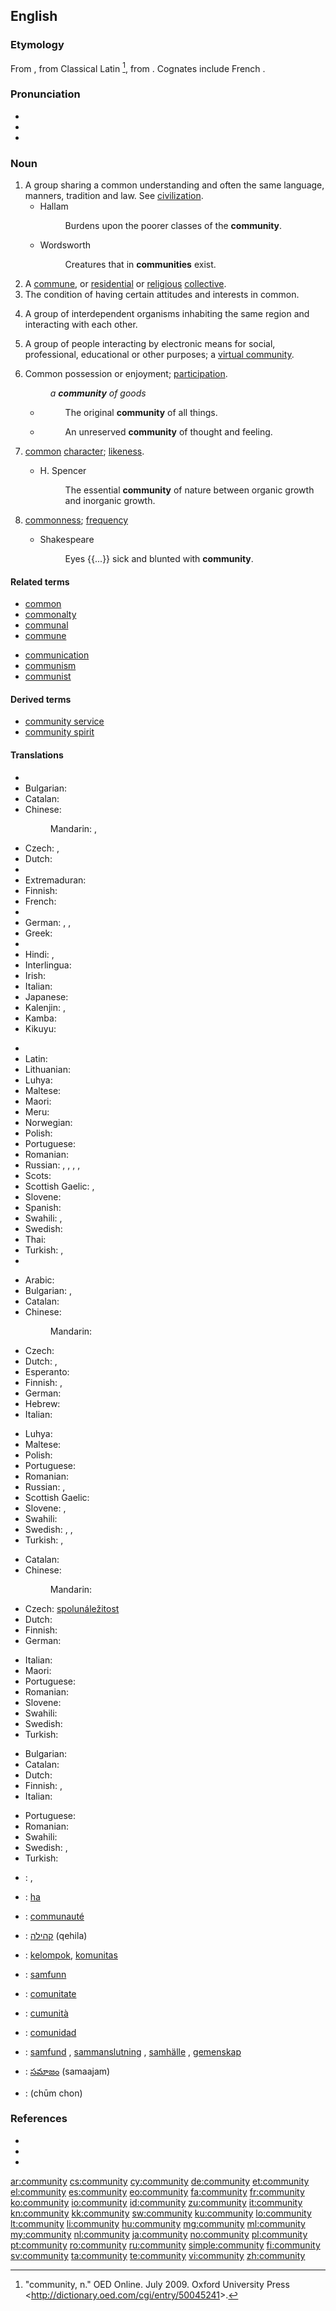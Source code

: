 {{wikipedia|dab=community (disambiguation)|community}}
==English==

===Etymology===
From {{etyl|fro}} {{term|lang=fro|communité}}, from Classical Latin {{term|lang=la|communitas}}<ref>"community, n." OED Online. July 2009. Oxford University Press <http://dictionary.oed.com/cgi/entry/50045241>.</ref>, from {{term|lang=la|communis|commūnis|common}}. Cognates include French {{term|communauté}}.

===Pronunciation===
* {{IPA|/k(ə)ˈmjunəti/|/k(ə)ˈmjunəɾi/}}
* {{audio|en-us-community.ogg|Audio (US)}}
* {{audio|en-ca-community.ogg|Audio (CA)}}

===Noun===
{{wikipedia}}
{{en-noun|communit|ies}}

# A group sharing a common understanding and often the same language, manners, tradition and law. See [[civilization]].
#* Hallam
#*: Burdens upon the poorer classes of the '''community'''.
#* Wordsworth
#*: Creatures that in '''communities''' exist.
# A [[commune]], or [[residential]] or [[religious]] [[collective]].
# The condition of having certain attitudes and interests in common.
# {{ecology}} A group of interdependent organisms inhabiting the same region and interacting with each other.
# {{internet}} A group of people interacting by electronic means for social, professional, educational or other purposes; a [[virtual community]].
# {{obsolete}} Common possession or enjoyment; [[participation]].
#: ''a '''community''' of goods''
#* {{w|John Locke}}
#*: The original '''community''' of all things.
#* {{w|Washington Irving}}
#*: An unreserved '''community''' of thought and feeling.
# {{obsolete}} [[common]] [[character]]; [[likeness]].
#* H. Spencer
#*: The essential '''community''' of nature between organic growth and inorganic growth.
# {{obsolete}} [[commonness]]; [[frequency]]
#* Shakespeare
#*: Eyes {{...}} sick and blunted with '''community'''.

====Related terms====
{{rel-top}}
* [[common]]
* [[commonalty]]
* [[communal]]
* [[commune]]
{{rel-mid}}
* [[communication]]
* [[communism]]
* [[communist]]
{{rel-bottom}}

====Derived terms====
* [[community service]]
* [[community spirit]]

====Translations====
{{trans-top|group of people sharing a common understanding}}
* {{trreq|Arabic}}
* Bulgarian: {{t+|bg|общество|n|tr=óbštestvo}}
* Catalan: {{t+|ca|comunitat|f}}
* Chinese:
*: Mandarin: {{t|cmn|社團|sc=Hani}}, {{t|cmn|社团|tr=shètuán|sc=Hani}}
* Czech: {{t+|cs|společenství|n}}, {{t-|cs|komunita|f}}
* Dutch: {{t+|nl|gemeenschap|f}}
* {{trreq|Esperanto}}
* Extremaduran: {{tø|ext|comuniá|f}}
* Finnish: {{t+|fi|yhteisö}}
* French: {{t+|fr|communauté|f}}
* {{trreq|Georgian}}
* German: {{t+|de|Gemeinschaft|f}}, {{t+|de|Gesellschaft|f}}, {{t-|de|Community|f}} {{qualifier|internet}}
* Greek: {{t+|el|κοινότητα|f|tr=koinótita}}
* {{trreq|Hebrew}}
* Hindi: {{t-|hi|समुदाय|sc=Deva}}, {{t-|hi|समाज|sc=Deva}}
* Interlingua: {{t-|ia|communitate}}
* Irish: {{t-|ga|cumann|m}}
* Italian: {{t-|it|comunità|f}}
* Japanese: {{t-|ja|コミュニティ|tr=komyuniti|sc=Jpan}}
* Kalenjin: {{tø|kln|jamii}},  {{tø|kln|jamii}}
* Kamba: {{tø|kam|njamii}}
* Kikuyu: {{tø|ki|ado}}
{{trans-mid}}
* {{trreq|Korean}}
* Latin: {{t-|la|communitas|f}}
* Lithuanian: {{t+|lt|bendruomenė|f}}
* Luhya: {{tø|luy|ejamii}}
* Maltese: {{t-|mt|komunità|f}}
* Maori: {{t-|mi|hapori}}
* Meru: {{tø|mer|banto}}
* Norwegian: {{t-|no|samfunn|n}}
* Polish: {{t+|pl|społeczność|f}}
* Portuguese: {{t+|pt|comunidade|f}}
* Romanian: {{t+|ro|comunitate|f}}
* Russian: {{t+|ru|сообщество|n|tr=soóbščestvo}}, {{t+|ru|общество|n|tr=óbščestvo}}, {{t+|ru|община|f|tr=obščína|sc=Cyrl}}, {{t+|ru|коммуна|f|tr=kommúna|sc=Cyrl}}, {{qualifier|neologism or slang}} {{t-|ru|комьюнити|f|tr=kom'júniti|sc=Cyrl}} {{indeclinable}}
* Scots: {{tø|sco|commonty}}
* Scottish Gaelic: {{t-|gd|poball|m}}, {{t-|gd|coimhearsnachd|f}}
* Slovene: {{t+|sl|skupnost|f}}
* Spanish: {{t+|es|comunidad|f}}
* Swahili: {{t+|sw|jamii}},  {{t+|sw|jamaa}}
* Swedish: {{t+|sv|samhälle|n}}
* Thai: {{t-|th|ประชาคม|tr=bpràchaa kom|sc=Thai}}
* Turkish: {{t+|tr|cemiyet}}, {{qualifier|legal}} {{t+|tr|toplum}}
* {{trreq|Vietnamese}}
{{trans-bottom}}

{{trans-top|commune or residential/religious collective}}
* Arabic: {{t-|ar|ملّة|tr=milla}}
* Bulgarian: {{t+|bg|колония|f}},  {{t-|bg|комуна}}
* Catalan: {{t+|ca|comunitat|f}}
* Chinese:
*: Mandarin: {{t|cmn|社群|tr=shèqún|sc=Hani}}
* Czech: {{t-|cs|komunita|f}}
* Dutch: {{t+|nl|commune}}, {{t+|nl|gemeenschap|f}}
* Esperanto: {{t-|eo|komunumo}}
* Finnish: {{t+|fi|yhteisö}}, {{t+|fi|kommuuni}}
* German: {{t+|de|Gemeinde|f}}
* Hebrew: {{t-|he|קהילה|f}}
* Italian: {{t-|it|comunità|f}}
{{trans-mid}}
* Luhya: {{tø|luy|jamii}}
* Maltese: {{t-|mt|komunità|f}}
* Polish: {{t+|pl|wspólnota|f}}
* Portuguese: {{t+|pt|comunidade|f}}
* Romanian: {{t+|ro|comunitate|f}}
* Russian: {{t+|ru|сообщество|n|tr=soóbščestvo}}, {{t+|ru|коммуна|f|tr=kommúna|sc=Cyrl}}
* Scottish Gaelic: {{t-|gd|coimhearsnachd|f}}
* Slovene: {{t+|sl|skupnost|f}}, {{t+|sl|komuna|f}}
* Swahili: {{t+|sw|jamii}}
* Swedish: {{t+|sv|samfund|n}}, {{t+|sv|kollektiv|n}}, {{t-|sv|bostadskollektiv|n}}
* Turkish: {{t+|tr|cemaat}}, {{t+|tr|ümmet}}
{{trans-bottom}}

{{trans-top|condition of having certain attitudes and interests in common}}
* Catalan: {{t+|ca|comunitat|f}}
* Chinese:
*: Mandarin: {{t|cmn|社群|tr=shèqún|sc=Hani}}
* Czech: [[spolunáležitost]] {{f}}
* Dutch: {{t+|nl|gemeenschap|f}}
* Finnish: {{t+|fi|yhteisöllisyys}}
* German: {{t+|de|Gemeinschaft|f}}
{{trans-mid}}
* Italian: {{t-|it|comunanza|f}}
* Maori: {{t-|mi|hapori}}
* Portuguese: {{t+|pt|comunidade|f}}
* Romanian: {{t+|ro|comunitate|f}}
* Slovene: {{t+|sl|skupnost|f}}
* Swahili: {{t+|sw|jamii}}
* Swedish: {{t+|sv|gemenskap|c}}
* Turkish: {{t+|tr|topluluk}}
{{trans-bottom}}

{{trans-top|{{ecology}}: group of interdependent organisms}}
* Bulgarian: {{t+|bg|колония}}
* Catalan: {{t+|ca|comunitat|f}}
* Dutch: {{t+|nl|gemeenschap|f}}
* Finnish: {{t+|fi|yhdyskunta}}, {{t+|fi|eliöyhteisö}}
* Italian: {{t-|it|comunità|f}}
{{trans-mid}}
* Portuguese: {{t+|pt|comunidade|f}}
* Romanian: {{t+|ro|comunitate|f}}
* Swahili: {{t+|sw|jamii}}
* Swedish: {{t+|sv|samhälle|n}}, {{t-|sv|organismsamhälle|n}}
* Turkish: {{t+|tr|topluluk}}
{{trans-bottom}}

{{checktrans-top}}
* {{ttbc|ar}}: {{Arab|[[جماعة]]}} {{f}}, {{Arab|[[جالية]]}} {{f}}
* {{ttbc|ee}}: [[ha]]
* {{ttbc|fr}}: [[communauté]] {{f}}
* {{ttbc|he}}: [[קהילה]] (qehila) {{f}}
* {{ttbc|id}}: [[kelompok]], [[komunitas]]
* {{ttbc|no}}: [[samfunn]] {{n}}
{{trans-mid}}
* {{ttbc|ro}}: [[comunitate]] {{f}}
* {{ttbc|scn}}: [[cumunità]] {{f}}
* {{ttbc|es}}: [[comunidad]] {{f}}
* {{ttbc|sv}}: [[samfund]] {{c}}, [[sammanslutning]] {{c}}, [[samhälle]] {{c}}, [[gemenskap]] {{c}}
* {{ttbc|te}}: [[సమాజం]] (samaajam)
* {{ttbc|th}}: {{Thai|[[ชุมชน]]}} (chūm chon)
{{trans-bottom}}

===References===
<references/>
* {{R:Webster 1913}}
* {{R:Century 1911}}
* {{R:OneLook}}

[[ar:community]]
[[cs:community]]
[[cy:community]]
[[de:community]]
[[et:community]]
[[el:community]]
[[es:community]]
[[eo:community]]
[[fa:community]]
[[fr:community]]
[[ko:community]]
[[io:community]]
[[id:community]]
[[zu:community]]
[[it:community]]
[[kn:community]]
[[kk:community]]
[[sw:community]]
[[ku:community]]
[[lo:community]]
[[lt:community]]
[[li:community]]
[[hu:community]]
[[mg:community]]
[[ml:community]]
[[my:community]]
[[nl:community]]
[[ja:community]]
[[no:community]]
[[pl:community]]
[[pt:community]]
[[ro:community]]
[[ru:community]]
[[simple:community]]
[[fi:community]]
[[sv:community]]
[[ta:community]]
[[te:community]]
[[vi:community]]
[[zh:community]]